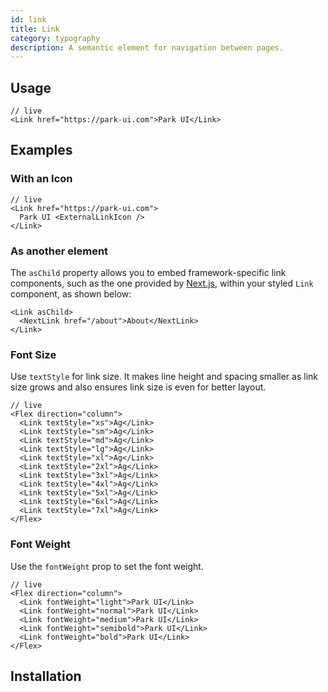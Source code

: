 ```yaml
---
id: link
title: Link
category: typography
description: A semantic element for navigation between pages.
---
```


## Usage

```tsx
// live
<Link href="https://park-ui.com">Park UI</Link>
```

## Examples

### With an Icon

```tsx
// live
<Link href="https://park-ui.com">
  Park UI <ExternalLinkIcon />
</Link>
```

### As another element

The `asChild` property allows you to embed framework-specific link components, such as the one provided by
[Next.js](https://nextjs.org/), within your styled `Link` component, as shown below:

```tsx
<Link asChild>
  <NextLink href="/about">About</NextLink>
</Link>
```

### Font Size

Use `textStyle` for link size. It makes line height and spacing smaller as link size grows and also ensures link size is
even for better layout.

```tsx
// live
<Flex direction="column">
  <Link textStyle="xs">Ag</Link>
  <Link textStyle="sm">Ag</Link>
  <Link textStyle="md">Ag</Link>
  <Link textStyle="lg">Ag</Link>
  <Link textStyle="xl">Ag</Link>
  <Link textStyle="2xl">Ag</Link>
  <Link textStyle="3xl">Ag</Link>
  <Link textStyle="4xl">Ag</Link>
  <Link textStyle="5xl">Ag</Link>
  <Link textStyle="6xl">Ag</Link>
  <Link textStyle="7xl">Ag</Link>
</Flex>
```

### Font Weight

Use the `fontWeight` prop to set the font weight.

```tsx
// live
<Flex direction="column">
  <Link fontWeight="light">Park UI</Link>
  <Link fontWeight="normal">Park UI</Link>
  <Link fontWeight="medium">Park UI</Link>
  <Link fontWeight="semibold">Park UI</Link>
  <Link fontWeight="bold">Park UI</Link>
</Flex>
```

## Installation

<InstallationGuide />
